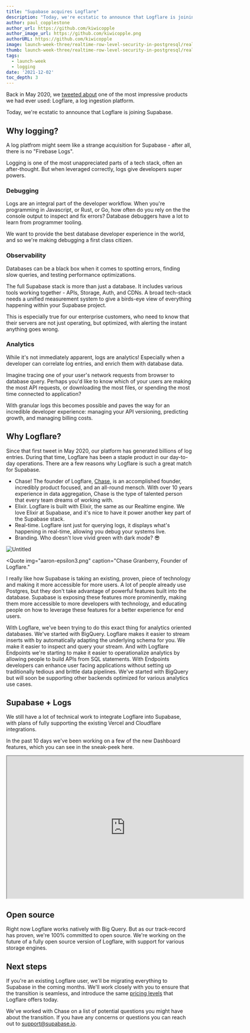 ```yaml
---
title: "Supabase acquires Logflare"
description: "Today, we're ecstatic to announce that Logflare is joining Supabase."
author: paul_copplestone
author_url: https://github.com/kiwicopple
author_image_url: https://github.com/kiwicopple.png
authorURL: https://github.com/kiwicopple
image: launch-week-three/realtime-row-level-security-in-postgresql/realtime-row-level-security-in-postgresql-og.png
thumb: launch-week-three/realtime-row-level-security-in-postgresql/realtime-row-level-security-in-postgresql-thumb.png
tags:
  - launch-week
  - logging
date: '2021-12-02'
toc_depth: 3
---
```


Back in May 2020, we [tweeted about](https://twitter.com/supabase/status/1265922290237071361?lang=bg) one of the most impressive products we had ever used: Logflare, a log ingestion platform.

Today, we're ecstatic to announce that Logflare is joining Supabase.


## Why logging?

A log platfrom might seem like a strange acquisition for Supabase - after all, there is no "Firebase Logs". 

Logging is one of the most unappreciated parts of a tech stack, often an after-thought. But when leveraged correctly, logs give developers super powers.

### Debugging

Logs are an integral part of the developer workflow. When you're programming in Javascript, or Rust, or Go, how often do you rely on the the console output to inspect and fix errors? Database debuggers have a lot to learn from programmer tooling. 

We want to provide the best database developer experience in the world, and so we're making debugging a first class citizen.

### Observability

Databases can be a black box when it comes to spotting errors, finding slow queries, and testing performance optimizations. 

The full Supabase stack is more than just a database. It includes various tools working together - APIs, Storage, Auth, and CDNs. A broad tech-stack needs a unified measurement system to give a birds-eye view of everything happening within your Supabase project. 

This is especially true for our enterprise customers, who need to know that their servers are not just operating, but optimized, with alerting the instant anything goes wrong.

### Analytics

While it's not immediately apparent, logs are analytics! Especially when a developer can correlate log entries, and enrich them with database data. 

Imagine tracing one of your user's network requests from browser to database query. Perhaps you'd like to know which of your users are making the most API requests, or downloading the most files, or spending the most time connected to application?

With granular logs this becomes possible and paves the way for an incredible developer experience: managing your API versioning, predicting growth, and managing billing costs.

## Why Logflare?

Since that first tweet in May 2020, our platform has generated billions of log entries. During that time, Logflare has been a staple product in our day-to-day operations. There are a few reasons why Logflare is such a great match for Supabase.

- Chase! The founder of Logflare, [Chase](https://twitter.com/chasers), is an accomplished founder, incredibly product focused, and an all-round mensch. With over 10 years experience in data aggregation, Chase is the type of talented person that every team dreams of working with.
- Elixir. Logflare is built with Elixir, the same as our Realtime engine. We love Elixir at Supabase, and it's nice to have it power another key part of the Supabase stack.
- Real-time. Logflare isnt just for querying logs, it displays what's happening in real-time, allowing you debug your systems live.
- Branding. Who doesn't love vivid green with dark mode? 😎

![Untitled](https://s3-us-west-2.amazonaws.com/secure.notion-static.com/e8405948-f213-4a2f-87af-9a2e795e9508/Untitled.png)


<Quote
  img="aaron-epsilon3.png"
  caption="Chase Granberry, Founder of Logflare."
>
  <p>
   I really like how Supabase is taking an existing, proven, piece of technology and making it more accessible for more users. 
   A lot of people already use Postgres, but they don't take advantage of powerful features built into the database. Supabase is exposing these features more prominently, 
   making them more accessible to more developers with technology, and educating people on how to leverage these features for a better experience for end users.  
  </p>
  <p>
    With Logflare, we've been trying to do this exact thing for analytics oriented databases. We've started with BigQuery. 
    Logflare makes it easier to stream inserts with by automatically adapting the underlying schema for you. We make it easier to inspect and query your stream. 
    And with Logflare Endpoints we're starting to make it easier to operationalize analytics by allowing people to build APIs from SQL statements. 
    With Endpoints developers can enhance user facing applications without setting up traditionally tedious and brittle data pipelines. 
    We've started with BigQuery but will soon be supporting other backends optimized for various analytics use cases.
  </p>
</Quote>

## Supabase + Logs

We still have a lot of technical work to integrate Logflare into Supabase, with plans of fully supporting the existing Vercel and Cloudflare integrations.

In the past 10 days we've been working on a few of the new Dashboard features, which you can see in the sneak-peek here.

<iframe
  className="w-full video-with-border"
  width="640"
  height="385"
  src="https://www.youtube-nocookie.com/embed/zHvatf2wySI"
  frameBorder="1"
  allow="accelerometer; autoplay; clipboard-write; encrypted-media; gyroscope; picture-in-picture"
  allowFullScreen
></iframe>

## Open source

Right now Logflare works natively with Big Query. But as our track-record has proven, we're 100% committed to open source. We're working on the future of a fully open source version of Logflare, with support for various storage engines.

## Next steps

If you're an existing Logflare user, we'll be migrating everything to Supabase in the coming months. We'll work closely with you to ensure that the transition is seamless, and introduce the same [pricing levels](https://logflare.app/pricing) that Logflare offers today. 

We've worked with Chase on a list of potential questions you might have about the transition. If you have any concerns or questions you can reach out to support@supabase.io.
